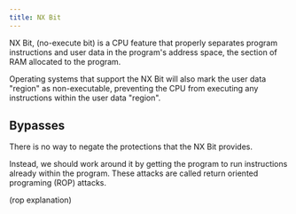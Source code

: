 ```yaml
---
title: NX Bit
---
```


NX Bit, (no-execute bit) is a CPU feature that properly separates program instructions and user data in the program's address space,
the section of RAM allocated to the program.

Operating systems that support the NX Bit will also mark the user data "region" as non-executable,
preventing the CPU from executing any instructions within the user data "region".

## Bypasses
There is no way to negate the protections that the NX Bit provides.

Instead, we should work around it by getting the program to run instructions already within the program.
These attacks are called return oriented programing (ROP) attacks.

(rop explanation)

<LinkCard title="Return Oriented Programming (ROP)" href="/pwn/guides/rop/" description="Guide to ROP attacks"/>